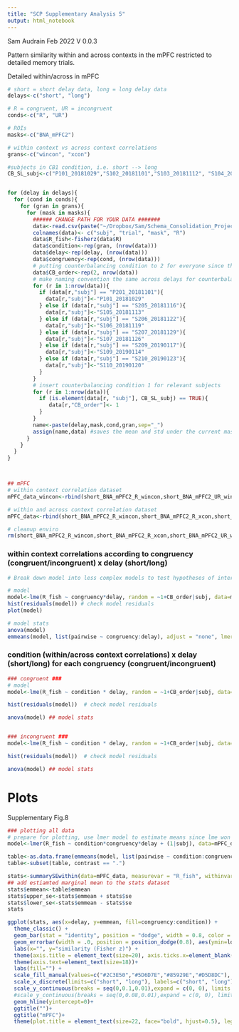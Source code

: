 ```yaml
---
title: "SCP Supplementary Analysis 5"
output: html_notebook
---
```

 
Sam Audrain Feb 2022
V 0.0.3

Pattern similarity within and across contexts in the mPFC restricted to detailed memory trials.

Detailed within/across in mPFC 
```r

# short = short delay data, long = long delay data
delays<-c("short", "long")

# R = congruent, UR = incongruent
conds<-c("R", "UR")

# ROIs
masks<-c("BNA_mPFC2")

# within context vs across context correlations 
grans<-c("wincon", "xcon")

#subjects in CB1 condition, i.e. short --> long
CB_SL_subj<-c("P101_20181029","S102_20181101","S103_20181112", "S104_20181113", "S105_20181113", "S106_20181119", "S107_20181126", "S108_20181126", "S109_20190114", "S110_20190120")


for (delay in delays){
  for (cond in conds){
    for (gran in grans){
      for (mask in masks){
        ###### CHANGE PATH FOR YOUR DATA ####### 
        data<-read.csv(paste("~/Dropbox/Sam/Schema_Consolidation_Project/R_SCP/SCP_StatsModels_GitHub/RSA_output/",cond,"_corrs_",gran,"_fine_",delay,"_",mask,".csv",sep=""),header = FALSE, sep=" ",stringsAsFactors = FALSE)
        colnames(data)<- c("subj", "trial", "mask", "R")
        data$R_fish<-fisherz(data$R)
        data$condition<-rep(gran, (nrow(data)))
        data$delay<-rep(delay, (nrow(data)))
        data$congruency<-rep(cond, (nrow(data)))
        # putting counterbalancing condition to 2 for everyone since there are more people in this condition. Will swap out those in CB1 below. 
        data$CB_order<-rep(2, nrow(data))
        # make naming convention the same across delays for counterbalanced subjects 
        for (r in 1:nrow(data)){
          if (data[r,"subj"] == "P201_20181101"){
            data[r,"subj"]<-"P101_20181029"
          } else if (data[r,"subj"] == "S205_20181116"){
            data[r,"subj"]<-"S105_20181113"
          } else if (data[r,"subj"] == "S206_20181122"){
            data[r,"subj"]<-"S106_20181119"
          } else if (data[r,"subj"] == "S207_20181129"){
            data[r,"subj"]<-"S107_20181126"
          } else if (data[r,"subj"] == "S209_20190117"){
            data[r,"subj"]<-"S109_20190114"
          } else if (data[r,"subj"] == "S210_20190123"){
            data[r,"subj"]<-"S110_20190120"
          }
        }
        # insert counterbalancing condition 1 for relevant subjects
        for (r in 1:nrow(data)){
          if (is.element(data[r, "subj"], CB_SL_subj) == TRUE){
             data[r,"CB_order"]<- 1
          } 
        }
        name<-paste(delay,mask,cond,gran,sep="_")
        assign(name,data) #saves the mean and std under the current masks name
      }
    }
  }
}



## mPFC 
# within context correlation dataset
mPFC_data_wincon<-rbind(short_BNA_mPFC2_R_wincon,short_BNA_mPFC2_UR_wincon,long_BNA_mPFC2_R_wincon,long_BNA_mPFC2_UR_wincon)

# within and across context correlation dataset 
mPFC_data<-rbind(short_BNA_mPFC2_R_wincon,short_BNA_mPFC2_R_xcon,short_BNA_mPFC2_UR_wincon,short_BNA_mPFC2_UR_xcon,long_BNA_mPFC2_R_wincon,long_BNA_mPFC2_R_xcon, long_BNA_mPFC2_UR_wincon,long_BNA_mPFC2_UR_xcon)

# cleanup enviro 
rm(short_BNA_mPFC2_R_wincon,short_BNA_mPFC2_R_xcon,short_BNA_mPFC2_UR_wincon,short_BNA_mPFC2_UR_xcon,long_BNA_mPFC2_R_wincon,long_BNA_mPFC2_R_xcon, long_BNA_mPFC2_UR_wincon,long_BNA_mPFC2_UR_xcon)

```


### within context correlations according to congruency (congruent/incongruent) x delay (short/long)
```r
# Break down model into less complex models to test hypotheses of interest, and allow heteroskedasticity. only care about within context correlations here 

# model 
model<-lme(R_fish ~ congruency*delay, random = ~1+CB_order|subj, data=mPFC_data_wincon, na.action=na.omit, weights=varIdent(form=~1|congruency*delay)) 
hist(residuals(model)) # check model residuals 
plot(model)

# model stats
anova(model)
emmeans(model, list(pairwise ~ congruency:delay), adjust = "none", lmer.df = "satterthwaite", lmerTest.limit = 28178)


```

### condition (within/across context correlations) x delay (short/long) for each congruency (congruent/incongruent)
```r

### congruent ###
# model 
model<-lme(R_fish ~ condition * delay, random = ~1+CB_order|subj, data=mPFC_data, na.action=na.omit, weights=varIdent(form=~1|condition*delay), subset=congruency=="R")

hist(residuals(model))  # check model residuals 

anova(model) ## model stats 


### incongruent ###
model<-lme(R_fish ~ condition * delay, random = ~1+CB_order|subj, data=mPFC_data, na.action=na.omit, weights=varIdent(form=~1|condition*delay), subset=congruency=="UR")

hist(residuals(model))  # check model residuals 

anova(model) ## model stats 

```

# Plots

Supplementary Fig.8

```r

### plotting all data 
# prepare for plotting, use lmer model to estimate means since lme won't converge
model<-lmer(R_fish ~ condition*congruency*delay + (1|subj), data=mPFC_data, na.action=na.omit) 

table<-as.data.frame(emmeans(model, list(pairwise ~ condition:congruency:delay), adjust = "none"))
table<-subset(table, contrast == ".")

stats<-summarySEwithin(data=mPFC_data, measurevar = "R_fish", withinvars = c("delay","congruency","condition"), idvar = "subj", na.rm=TRUE)
## add estiamted marginal mean to the stats dataset
stats$emmean<-table$emmean
stats$upper_se<-stats$emmean + stats$se
stats$lower_se<-stats$emmean - stats$se
stats

ggplot(stats, aes(x=delay, y=emmean, fill=congruency:condition)) +
  theme_classic() +
  geom_bar(stat = "identity", position = "dodge", width = 0.8, color = "black") +
  geom_errorbar(width = .0, position = position_dodge(0.8), aes(ymin=lower_se, ymax=upper_se))+
  labs(x="", y="similarity (Fisher z)") +
  theme(axis.title = element_text(size=20), axis.ticks.x=element_blank()) +
  theme(axis.text=element_text(size=18))+
  labs(fill="") +
  scale_fill_manual(values=c("#2C3E50","#5D6D7E","#85929E","#D5D8DC"), labels = c("congruent within", "congruent across", "incongruent within","incongruent across"))+
  scale_x_discrete(limits=c("short", "long"), labels=c("short", "long"))+
  scale_y_continuous(breaks = seq(0,0.1,0.01),expand = c(0, 0), limits = c(0,0.1))+
  #scale_y_continuous(breaks = seq(0,0.08,0.01),expand = c(0, 0), limits = c(0,0.08))+
  geom_hline(yintercept=0)+
  ggtitle("")+
  ggtitle("mPFC")+
  theme(plot.title = element_text(size=22, face="bold", hjust=0.5), legend.text=element_text(size=16), legend.position = "bottom")


```
